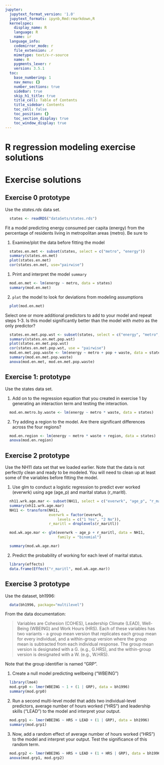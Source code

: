 ```yaml
---
jupyter:
  jupytext_format_version: '1.0'
  jupytext_formats: ipynb,Rmd:rmarkdown,R
  kernelspec:
    display_name: R
    language: R
    name: ir
  language_info:
    codemirror_mode: r
    file_extension: .r
    mimetype: text/x-r-source
    name: R
    pygments_lexer: r
    version: 3.5.1
  toc:
    base_numbering: 1
    nav_menu: {}
    number_sections: true
    sideBar: true
    skip_h1_title: true
    title_cell: Table of Contents
    title_sidebar: Contents
    toc_cell: false
    toc_position: {}
    toc_section_display: true
    toc_window_display: true
---
```


R regression modeling exercise solutions
============

Exercise solutions<span class="tag" data-tag-name="prototype"></span>
=====================================================================

Exercise 0 prototype
--------------------

Use the *states.rds* data set.

```r
  states <- readRDS("dataSets/states.rds")
```

Fit a model predicting energy consumed per capita 
(energy) from the percentage of residents living in 
metropolitan areas (metro). Be sure to

1.  Examine/plot the data before fitting the model

```r
  states.en.met <- subset(states, select = c("metro", "energy"))
  summary(states.en.met)
  plot(states.en.met)
  cor(states.en.met, use="pairwise")
```

1.  Print and interpret the model `summary`

```r
  mod.en.met <- lm(energy ~ metro, data = states)
  summary(mod.en.met)
```

2.  `plot` the model to look for deviations from modeling assumptions

```r
  plot(mod.en.met)
```

Select one or more additional predictors to add to your model and 
repeat steps 1-3. Is this model significantly better than the model 
with *metro* as the only predictor?

```r
  states.en.met.pop.wst <- subset(states, select = c("energy", "metro", "pop", "waste"))
  summary(states.en.met.pop.wst)
  plot(states.en.met.pop.wst)
  cor(states.en.met.pop.wst, use = "pairwise")
  mod.en.met.pop.waste <- lm(energy ~ metro + pop + waste, data = states)
  summary(mod.en.met.pop.waste)
  anova(mod.en.met, mod.en.met.pop.waste)
```

Exercise 1: prototype
---------------------

Use the states data set.

1.  Add on to the regression equation that you created in exercise 1 
by generating an interaction term and testing the interaction.

```r
  mod.en.metro.by.waste <- lm(energy ~ metro * waste, data = states)
```

2.  Try adding a region to the model. Are there significant 
differences across the four regions?

```r
  mod.en.region <- lm(energy ~ metro * waste + region, data = states)
  anova(mod.en.region)
```

Exercise 2 prototype
--------------------

Use the NH11 data set that we loaded earlier. Note that the 
data is not perfectly clean and ready to be modeled. You will
need to clean up at least some of the variables before fitting
the model.

1.  Use glm to conduct a logistic regression to predict ever 
worked (everwrk) using age (age_p) and marital status (r_maritl).

```r
  nh11.wrk.age.mar <- subset(NH11, select = c("everwrk", "age_p", "r_maritl"))
  summary(nh11.wrk.age.mar)
  NH11 <- transform(NH11,
                    everwrk = factor(everwrk,
                        levels = c("1 Yes", "2 No")),
                    r_maritl = droplevels(r_maritl))

  mod.wk.age.mar <- glm(everwrk ~ age_p + r_maritl, data = NH11,
                        family = "binomial")

  summary(mod.wk.age.mar)
```

2.  Predict the probability of working for each level of marital status.

```r
  library(effects)
  data.frame(Effect("r_maritl", mod.wk.age.mar))
```

Exercise 3 prototype {.smaller}
--------------------

Use the dataset, bh1996:

```r
  data(bh1996, package="multilevel")
```

From the data documentation:

> Variables are Cohesion (COHES), Leadership Climate (LEAD), 
> Well-Being (WBEING) and Work Hours (HRS). Each of these variables 
> has two variants - a group mean version that replicates each group
> mean for every individual, and a within-group version where the 
> group mean is subtracted from each individual response. The group 
> mean version is designated with a G. (e.g., G.HRS), and the 
> within-group version is designated with a W. (e.g., W.HRS).

Note that the group identifier is named "GRP".

1.  Create a null model predicting wellbeing ("WBEING")

```r
  library(lme4)
  mod.grp0 <- lmer(WBEING ~ 1 + (1 | GRP), data = bh1996)
  summary(mod.grp0)
```

2.  Run a second multi-level model that adds two 
individual-level predictors, average number of hours 
worked ("HRS") and leadership skills ("LEAD") to the 
model and interpret your output.

```r
  mod.grp1 <- lmer(WBEING ~ HRS + LEAD + (1 | GRP), data = bh1996)
  summary(mod.grp1)
```

3.  Now, add a random effect of average number of hours 
worked ("HRS") to the model and interpret your output. 
Test the significance of this random term.

```r
  mod.grp2 <- lmer(WBEING ~ HRS + LEAD + (1 + HRS | GRP), data = bh1996)
  anova(mod.grp1, mod.grp2)
```
